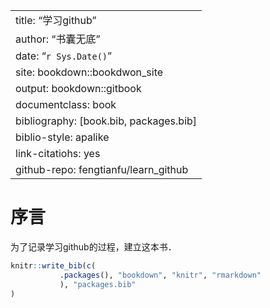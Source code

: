 

---
title: "学习github"
author: "书囊无底"
date: "`r Sys.Date()`"
site: bookdown::bookdwon_site
output: bookdown::gitbook
documentclass: book
bibliography: [book.bib, packages.bib]
biblio-style: apalike
link-citatiohs: yes
github-repo: fengtianfu/learn_github
---

# 序言 {-}

为了记录学习github的过程，建立这本书．



```r
knitr::write_bib(c(
		   .packages(), "bookdown", "knitr", "rmarkdown"
		   ), "packages.bib"
)
```



